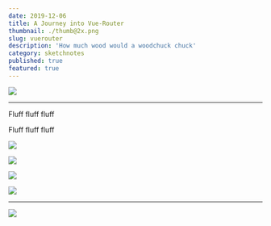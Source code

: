 ```yaml
---
date: 2019-12-06
title: A Journey into Vue-Router
thumbnail: ./thumb@2x.png
slug: vuerouter
description: 'How much wood would a woodchuck chuck'
category: sketchnotes
published: true
featured: true
---
```



<SketchesContainer>

![](https://og-image-egghead-course.now.sh/a-journey-with-vue-router)

<hr />

Fluff fluff fluff

Fluff fluff fluff

![](./VueRouter_1.png)

![](./VueRouter_2.png)

![](./VueRouter_3.png)

![](./VueRouter_4.png)

---

<div style={{margin: '0 auto', maxWidth:'400px'}}>



</div>

<VerticalSketchnote coursename="Journey with Vue-Router" courselink="http://bit.ly/vuerou">

![](./VueRouter--thumbnail.png)

</VerticalSketchnote>

</SketchesContainer>
